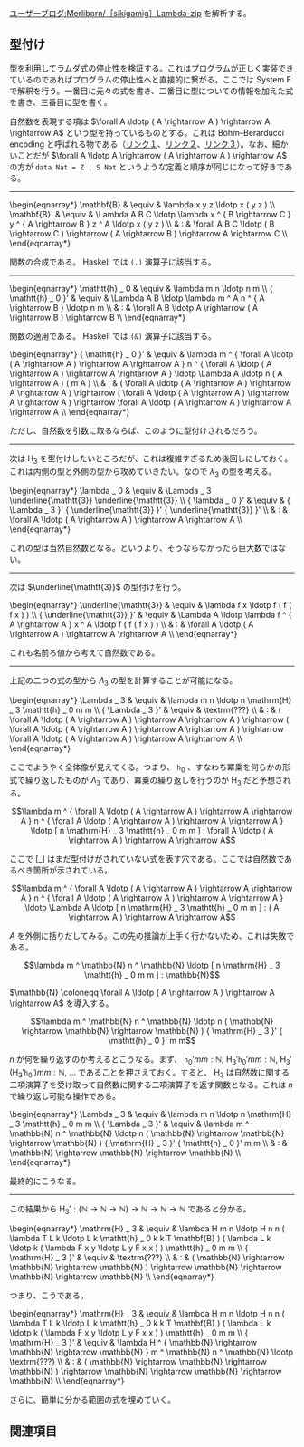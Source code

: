 [https://googology.wikia.org/ja/wiki/%E3%83%A6%E3%83%BC%E3%82%B6%E3%83%BC%E3%83%96%E3%83%AD%E3%82%B0:Merliborn/%EF%BC%BBsikigamig%EF%BC%BDLambda-zip?oldid=23748 ユーザーブログ:Merliborn/［sikigamig］Lambda-zip] を解析する。

== 型付け ==

型を利用してラムダ式の停止性を検証する。これはプログラムが正しく実装できているのであればプログラムの停止性へと直接的に繋がる。ここでは System F で解釈を行う。一番目に元々の式を書き、二番目に型についての情報を加えた式を書き、三番目に型を書く。

自然数を表現する項は \( \forall A \ldotp ( A \rightarrow A ) \rightarrow A \rightarrow A \) という型を持っているものとする。これは Böhm–Berarducci encoding と呼ばれる物である（[https://math.stackexchange.com/questions/2522624/are-all-simply-typed-lambda-terms-of-type-a-to-a-to-a-to-a-church-numerals リンク１]、[http://oleg.fi/gists/posts/2019-06-26-linear-church-encodings.html リンク２]、[http://okmij.org/ftp/tagless-final/course/Boehm-Berarducci.html リンク３]）。なお、細かいことだが \( \forall A \ldotp A \rightarrow ( A \rightarrow A ) \rightarrow A \) の方が <code>data Nat = Z | S Nat</code> というような定義と順序が同じになって好きである。

----

<nowiki>\begin{eqnarray*}
  \mathbf{B}  & \equiv & \lambda x y z \ldotp x ( y z ) \\
  \mathbf{B}' & \equiv & \Lambda A B C \ldotp \lambda x ^ { B \rightarrow C } y ^ { A \rightarrow B } z ^ A \ldotp x ( y z ) \\
              & :      & \forall A B C \ldotp ( B \rightarrow C ) \rightarrow ( A \rightarrow B ) \rightarrow A \rightarrow C \\
\end{eqnarray*}</nowiki>

関数の合成である。 Haskell では <code>(.)</code> 演算子に該当する。

----

<nowiki>\begin{eqnarray*}
  \mathtt{h} _ 0      & \equiv & \lambda m n \ldotp n m \\
  { \mathtt{h} _ 0 }' & \equiv & \Lambda A B \ldotp \lambda m ^ A n ^ { A \rightarrow B } \ldotp n m \\
                      & :      & \forall A B \ldotp A \rightarrow ( A \rightarrow B ) \rightarrow B \\
\end{eqnarray*}</nowiki>

関数の適用である。 Haskell では <code>(&)</code> 演算子に該当する。

<nowiki>\begin{eqnarray*}
  { \mathtt{h} _ 0 }' & \equiv & \lambda m ^ { \forall A \ldotp ( A \rightarrow A ) \rightarrow A \rightarrow A } n ^ { \forall A \ldotp ( A \rightarrow A ) \rightarrow A \rightarrow A } \ldotp \Lambda A \ldotp n ( A \rightarrow A ) ( m A ) \\
                      & :      & ( \forall A \ldotp ( A \rightarrow A ) \rightarrow A \rightarrow A ) \rightarrow ( \forall A \ldotp ( A \rightarrow A ) \rightarrow A \rightarrow A ) \rightarrow \forall A \ldotp ( A \rightarrow A ) \rightarrow A \rightarrow A \\
\end{eqnarray*}</nowiki>

ただし、自然数を引数に取るならば、このように型付けされるだろう。

----

次は \( \mathrm{H} _ 3 \) を型付けしたいところだが、これは複雑すぎるため後回しにしておく。これは内側の型と外側の型から攻めていきたい。なので \( \lambda _ 3 \) の型を考える。

<nowiki>\begin{eqnarray*}
  \lambda _ 0      & \equiv & \Lambda _ 3 \underline{\mathtt{3}} \underline{\mathtt{3}} \\
  { \lambda _ 0 }' & \equiv & { \Lambda _ 3 }' { \underline{\mathtt{3}} }' { \underline{\mathtt{3}} }' \\
                   & :      & \forall A \ldotp ( A \rightarrow A ) \rightarrow A \rightarrow A \\
\end{eqnarray*}</nowiki>

これの型は当然自然数となる。というより、そうならなかったら巨大数ではない。

----

次は \( \underline{\mathtt{3}} \) の型付けを行う。

<nowiki>\begin{eqnarray*}
  \underline{\mathtt{3}}      & \equiv & \lambda f x \ldotp f ( f ( f x ) ) \\
  { \underline{\mathtt{3}} }' & \equiv & \Lambda A \ldotp \lambda f ^ { A \rightarrow A } x ^ A \ldotp f ( f ( f x ) ) \\
                              & :      & \forall A \ldotp ( A \rightarrow A ) \rightarrow A \rightarrow A \\
\end{eqnarray*}</nowiki>

これも名前ろ値から考えて自然数である。

----

上記の二つの式の型から \( \Lambda _ 3 \) の型を計算することが可能になる。

<nowiki>\begin{eqnarray*}
  \Lambda _ 3      & \equiv & \lambda m n \ldotp n \mathrm{H} _ 3 \mathtt{h} _ 0 m m \\
  { \Lambda _ 3 }' & \equiv & \textrm{???} \\
                   & :      & ( \forall A \ldotp ( A \rightarrow A ) \rightarrow A \rightarrow A ) \rightarrow ( \forall A \ldotp ( A \rightarrow A ) \rightarrow A \rightarrow A ) \rightarrow \forall A \ldotp ( A \rightarrow A ) \rightarrow A \rightarrow A \\
\end{eqnarray*}</nowiki>

ここでようやく全体像が見えてくる。つまり、 \( \mathtt{h} _ 0 \) 、すなわち冪乗を何らかの形式で繰り返したものが \( \Lambda _ 3 \) であり、冪乗の繰り返しを行うのが \( \mathrm{H} _ 3 \) だと予想される。

\[ \lambda m ^ { \forall A \ldotp ( A \rightarrow A ) \rightarrow A \rightarrow A } n ^ { \forall A \ldotp ( A \rightarrow A ) \rightarrow A \rightarrow A } \ldotp [ n \mathrm{H} _ 3 \mathtt{h} _ 0 m m ] : \forall A \ldotp ( A \rightarrow A ) \rightarrow A \rightarrow A \]

ここで \( [ \_ ] \) はまだ型付けがされていない式を表す穴である。ここでは自然数であるべき箇所が示されている。

\[ \lambda m ^ { \forall A \ldotp ( A \rightarrow A ) \rightarrow A \rightarrow A } n ^ { \forall A \ldotp ( A \rightarrow A ) \rightarrow A \rightarrow A } \ldotp \Lambda A \ldotp [ n \mathrm{H} _ 3 \mathtt{h} _ 0 m m ] : ( A \rightarrow A ) \rightarrow A \rightarrow A \]

\( A \) を外側に括りだしてみる。この先の推論が上手く行かないため、これは失敗である。

\[ \lambda m ^ \mathbb{N} n ^ \mathbb{N} \ldotp [ n \mathrm{H} _ 3 \mathtt{h} _ 0 m m ] : \mathbb{N} \]

\( \mathbb{N} \coloneqq \forall A \ldotp ( A \rightarrow A ) \rightarrow A \rightarrow A \) を導入する。

\[ \lambda m ^ \mathbb{N} n ^ \mathbb{N} \ldotp n ( \mathbb{N} \rightarrow \mathbb{N} \rightarrow \mathbb{N} ) { \mathrm{H} _ 3 }' { \mathtt{h} _ 0 }' m m \]

\( n \) が何を繰り返すのか考えるとこうなる。まず、 \( { \mathtt{h} _ 0 }' m m : \mathbb{N} \), \( { \mathrm{H} _ 3 }' { \mathtt{h} _ 0 }' m m : \mathbb{N} \), \( { \mathrm{H} _ 3 }' ( { \mathrm{H} _ 3 }' { \mathtt{h} _ 0 }' ) m m : \mathbb{N} \), ... であることを押さえておく。すると、 \( \mathrm{H} _ 3 \) は自然数に関する二項演算子を受け取って自然数に関する二項演算子を返す関数となる。これは \( n \) で繰り返し可能な操作である。

<nowiki>\begin{eqnarray*}
  \Lambda _ 3      & \equiv & \lambda m n \ldotp n \mathrm{H} _ 3 \mathtt{h} _ 0 m m \\
  { \Lambda _ 3 }' & \equiv & \lambda m ^ \mathbb{N} n ^ \mathbb{N} \ldotp n ( \mathbb{N} \rightarrow \mathbb{N} \rightarrow \mathbb{N} ) { \mathrm{H} _ 3 }' { \mathtt{h} _ 0 }' m m \\
                   & :      & \mathbb{N} \rightarrow \mathbb{N} \rightarrow \mathbb{N} \\
\end{eqnarray*}</nowiki>

最終的にこうなる。

----

この結果から \( { \mathrm{H} _ 3 }' : ( \mathbb{N} \rightarrow \mathbb{N} \rightarrow \mathbb{N} ) \rightarrow \mathbb{N} \rightarrow \mathbb{N} \rightarrow \mathbb{N} \) であると分かる。

<nowiki>\begin{eqnarray*}
  \mathrm{H} _ 3      & \equiv & \lambda H m n \ldotp H n n ( \lambda T L k \ldotp L k \mathtt{h} _ 0 k k T \mathbf{B} ) ( \lambda L k \ldotp k ( \lambda F x y \ldotp L y F x x ) ) \mathtt{h} _ 0 m m \\
  { \mathrm{H} _ 3 }' & \equiv & \textrm{???} \\
                   & :      & ( \mathbb{N} \rightarrow \mathbb{N} \rightarrow \mathbb{N} ) \rightarrow \mathbb{N} \rightarrow \mathbb{N} \rightarrow \mathbb{N} \\
\end{eqnarray*}</nowiki>

つまり、こうである。

<nowiki>\begin{eqnarray*}
  \mathrm{H} _ 3      & \equiv & \lambda H m n \ldotp H n n ( \lambda T L k \ldotp L k \mathtt{h} _ 0 k k T \mathbf{B} ) ( \lambda L k \ldotp k ( \lambda F x y \ldotp L y F x x ) ) \mathtt{h} _ 0 m m \\
  { \mathrm{H} _ 3 }' & \equiv & \lambda H ^ { \mathbb{N} \rightarrow \mathbb{N} \rightarrow \mathbb{N} } m ^ \mathbb{N} n ^ \mathbb{N} \ldotp \textrm{???} \\
                   & :      & ( \mathbb{N} \rightarrow \mathbb{N} \rightarrow \mathbb{N} ) \rightarrow \mathbb{N} \rightarrow \mathbb{N} \rightarrow \mathbb{N} \\
\end{eqnarray*}</nowiki>

さらに、簡単に分かる範囲の式を埋めていく。

== 関連項目 ==

{{User:Hexirp/式神巨大数}}
